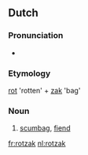 ==Dutch==
===Pronunciation===
* {{audio|nl-rotzak.ogg|rotzak}}

===Etymology===
[[rot]] 'rotten' + [[zak]] 'bag'

===Noun===
{{nl-noun|m|rotzakken|rotzakje}}

# [[scumbag]], [[fiend]]

[[fr:rotzak]]
[[nl:rotzak]]